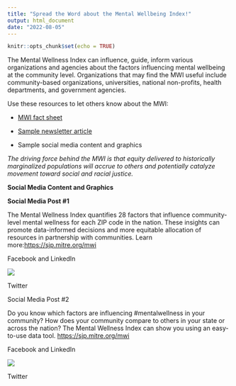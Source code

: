 ```yaml
---
title: "Spread the Word about the Mental Wellbeing Index!"
output: html_document
date: "2022-08-05"
---
```


```r
knitr::opts_chunk$set(echo = TRUE)
```

The Mental Wellness Index can influence, guide, inform various organizations and agencies about the factors influencing mental wellbeing at the community level. Organizations that may find the MWI useful include community-based organizations, universities, national non-profits, health departments, and government agencies.

Use these resources to let others know about the MWI:

-   [MWI fact sheet](https://mitre.sharepoint.com/:b:/r/sites/HealthandSocialEquity-SJP/Shared%20Documents/General/Strategic%20Initiative%20Fund/Toolkit/MWI%20Toolkit%20Content/MWI-Internal-fact-sheet-07-27.pdf?csf=1&web=1&e=qKlYkT)

-   [Sample newsletter article](https://mitre.sharepoint.com/:b:/r/sites/HealthandSocialEquity-SJP/Shared%20Documents/General/Strategic%20Initiative%20Fund/Toolkit/MWI%20Toolkit%20Content/MWI%20Sample%20Newsletter%20Article.pdf?csf=1&web=1&e=Z3hBq2)

-   Sample social media content and graphics

*The driving force behind the MWI is that equity delivered to historically marginalized populations will accrue to others and potentially catalyze movement toward social and racial justice.*

**Social Media Content and Graphics**

**Social Media Post #1**

The Mental Wellness Index quantifies 28 factors that influence community-level mental wellness for each ZIP code in the nation. These insights can promote data-informed decisions and more equitable allocation of resources in partnership with communities. Learn more:<https://sjp.mitre.org/mwi>

Facebook and LinkedIn

![](images/facebook_linkedin.png)

Twitter

Social Media Post #2

Do you know which factors are influencing #mentalwellness in your community? How does your community compare to others in your state or across the nation? The Mental Wellness Index can show you using an easy-to-use data tool. <https://sjp.mitre.org/mwi>

Facebook and LinkedIn

![](images/facebook_linkedin2.png)

Twitter
